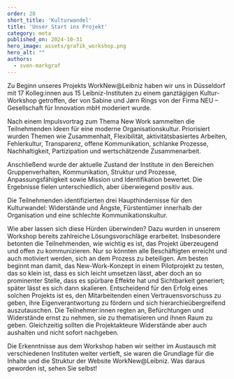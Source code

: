 ```yaml
---
order: 28
short_title: 'Kulturwandel'
title: 'Unser Start ins Projekt'
category: meta
published_on: 2024-10-31
hero_image: assets/grafik_workshop.png
hero_alt: ""
authors:
  - sven-markgraf
---
```


Zu Beginn unseres Projekts WorkNew@Leibniz haben wir uns in Düsseldorf mit 17 Kolleg:innen aus 15 Leibniz-Instituten zu einem ganztägigen Kultur-Workshop getroffen, der von Sabine und Jørn Rings von der Firma NEU – Gesellschaft für Innovation mbH moderiert wurde.

Nach einem Impulsvortrag zum Thema New Work sammelten die Teilnehmenden Ideen für eine moderne Organisationskultur. Priorisiert wurden Themen wie Zusammenhalt, Flexibilität, aktivitätsbasiertes Arbeiten, <Term t="fehlerkultur">Fehlerkultur</Term>, <Term t="transparenz">Transparenz</Term>, offene Kommunikation, schlanke Prozesse, Nachhaltigkeit, Partizipation und wertschätzende Zusammenarbeit.

Anschließend wurde der aktuelle Zustand der Institute in den Bereichen Gruppenverhalten, Kommunikation, Struktur und Prozesse, Anpassungsfähigkeit sowie Mission und Identifikation bewertet. Die Ergebnisse fielen unterschiedlich, aber überwiegend positiv aus.

Die Teilnehmenden identifizierten drei Haupthindernisse für den Kulturwandel: Widerstände und Ängste, Fürstentümer innerhalb der Organisation und eine schlechte Kommunikationskultur.

Wie aber lassen sich diese Hürden überwinden? Dazu wurden in unserem Workshop bereits zahlreiche Lösungsvorschläge erarbeitet. Insbesondere betonten die Teilnehmenden, wie wichtig es ist, das Projekt überzeugend und offen zu kommunizieren. Nur so könnten alle Beschäftigten erreicht und auch motiviert werden, sich an dem Prozess zu beteiligen. Am besten beginnt man damit, das New-Work-Konzept in einem Pilotprojekt zu testen, das so klein ist, dass es sich leicht umsetzen lässt, aber doch an so prominenter Stelle, dass es spürbare Effekte hat und Sichtbarkeit generiert; später lässt es sich dann skalieren. Entscheidend für den Erfolg eines solchen Projekts ist es, den Mitarbeitenden einen Vertrauensvorschuss zu geben, ihre Eigenverantwortung zu fördern und sich hierarchieübergreifend auszutauschen. Die Teilnehmer:innen regten an, Befürchtungen und Widerstände ernst zu nehmen, sie zu thematisieren und ihnen Raum zu geben. Gleichzeitig sollten die Projektakteure Widerstände aber auch aushalten und nicht sofort nachgeben.

Die Erkenntnisse aus dem Workshop haben wir seither im Austausch mit verschiedenen Instituten weiter vertieft, sie waren die Grundlage für die Inhalte und die Struktur der Website WorkNew@Leibniz. Was daraus geworden ist, sehen Sie selbst!
